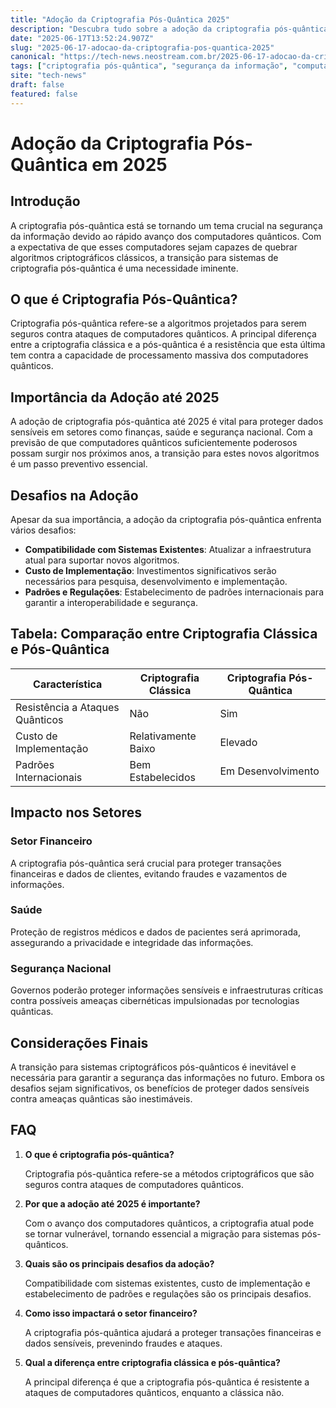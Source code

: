 ```yaml
---
title: "Adoção da Criptografia Pós-Quântica 2025"
description: "Descubra tudo sobre a adoção da criptografia pós-quântica em 2025 e seus impactos."
date: "2025-06-17T13:52:24.907Z"
slug: "2025-06-17-adocao-da-criptografia-pos-quantica-2025"
canonical: "https://tech-news.neostream.com.br/2025-06-17-adocao-da-criptografia-pos-quantica-2025"
tags: ["criptografia pós-quântica", "segurança da informação", "computadores quânticos", "adoção tecnológica", "impactos de segurança"]
site: "tech-news"
draft: false
featured: false
---
```


# Adoção da Criptografia Pós-Quântica em 2025

## Introdução

A criptografia pós-quântica está se tornando um tema crucial na segurança da informação devido ao rápido avanço dos computadores quânticos. Com a expectativa de que esses computadores sejam capazes de quebrar algoritmos criptográficos clássicos, a transição para sistemas de criptografia pós-quântica é uma necessidade iminente.

## O que é Criptografia Pós-Quântica?

Criptografia pós-quântica refere-se a algoritmos projetados para serem seguros contra ataques de computadores quânticos. A principal diferença entre a criptografia clássica e a pós-quântica é a resistência que esta última tem contra a capacidade de processamento massiva dos computadores quânticos.

## Importância da Adoção até 2025

A adoção de criptografia pós-quântica até 2025 é vital para proteger dados sensíveis em setores como finanças, saúde e segurança nacional. Com a previsão de que computadores quânticos suficientemente poderosos possam surgir nos próximos anos, a transição para estes novos algoritmos é um passo preventivo essencial.

## Desafios na Adoção

Apesar da sua importância, a adoção da criptografia pós-quântica enfrenta vários desafios:

- **Compatibilidade com Sistemas Existentes**: Atualizar a infraestrutura atual para suportar novos algoritmos.
- **Custo de Implementação**: Investimentos significativos serão necessários para pesquisa, desenvolvimento e implementação.
- **Padrões e Regulações**: Estabelecimento de padrões internacionais para garantir a interoperabilidade e segurança.

## Tabela: Comparação entre Criptografia Clássica e Pós-Quântica

| Característica               | Criptografia Clássica | Criptografia Pós-Quântica |
|------------------------------|-----------------------|--------------------------|
| Resistência a Ataques Quânticos | Não                   | Sim                      |
| Custo de Implementação       | Relativamente Baixo   | Elevado                  |
| Padrões Internacionais       | Bem Estabelecidos     | Em Desenvolvimento       |

## Impacto nos Setores

### Setor Financeiro

A criptografia pós-quântica será crucial para proteger transações financeiras e dados de clientes, evitando fraudes e vazamentos de informações.

### Saúde

Proteção de registros médicos e dados de pacientes será aprimorada, assegurando a privacidade e integridade das informações.

### Segurança Nacional

Governos poderão proteger informações sensíveis e infraestruturas críticas contra possíveis ameaças cibernéticas impulsionadas por tecnologias quânticas.

## Considerações Finais

A transição para sistemas criptográficos pós-quânticos é inevitável e necessária para garantir a segurança das informações no futuro. Embora os desafios sejam significativos, os benefícios de proteger dados sensíveis contra ameaças quânticas são inestimáveis.

## FAQ

1. **O que é criptografia pós-quântica?**

   Criptografia pós-quântica refere-se a métodos criptográficos que são seguros contra ataques de computadores quânticos.

2. **Por que a adoção até 2025 é importante?**

   Com o avanço dos computadores quânticos, a criptografia atual pode se tornar vulnerável, tornando essencial a migração para sistemas pós-quânticos.

3. **Quais são os principais desafios da adoção?**

   Compatibilidade com sistemas existentes, custo de implementação e estabelecimento de padrões e regulações são os principais desafios.

4. **Como isso impactará o setor financeiro?**

   A criptografia pós-quântica ajudará a proteger transações financeiras e dados sensíveis, prevenindo fraudes e ataques.

5. **Qual a diferença entre criptografia clássica e pós-quântica?**

   A principal diferença é que a criptografia pós-quântica é resistente a ataques de computadores quânticos, enquanto a clássica não.